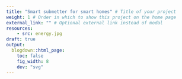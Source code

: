 ```yaml
---
title: "Smart submetter for smart homes" # Title of your project
weight: 1 # Order in which to show this project on the home page
external_link: "" # Optional external link instead of modal
resources:
    - src: energy.jpg
draft: true
output: 
  blogdown::html_page:
    toc: false
    fig_width: 8
    dev: "svg"
---
```

